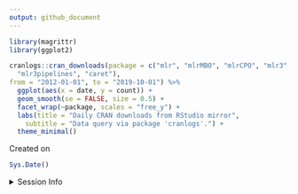 ```yaml
---
output: github_document
---
```


```r
library(magrittr)
library(ggplot2)

cranlogs::cran_downloads(package = c("mlr", "mlrMBO", "mlrCPO", "mlr3",
  "mlr3pipelines", "caret"),
from = "2012-01-01", to = "2019-10-01") %>%
  ggplot(aes(x = date, y = count)) +
  geom_smooth(se = FALSE, size = 0.5) +
  facet_wrap(~package, scales = "free_y") +
  labs(title = "Daily CRAN downloads from RStudio mirror",
    subtitle = "Data query via package 'cranlogs'.") +
  theme_minimal()
```

Created on 

```r
Sys.Date()
```

<details>
<summary>Session Info</summary>

```r
sessionInfo()
```

</details>


